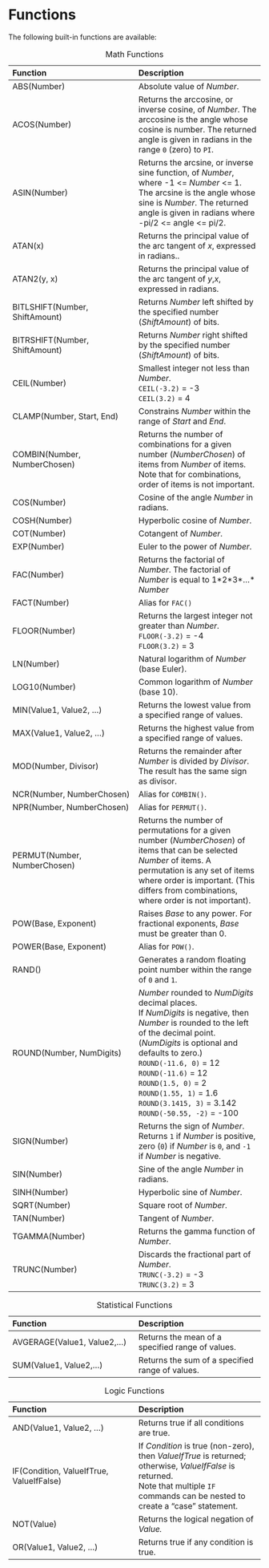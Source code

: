# Functions

The following built-in functions are available:

::: {}
| Function | Description |
| :-- | :-- |
| ABS(Number) | Absolute value of *Number*. |
| ACOS(Number) | Returns the arccosine, or inverse cosine, of *Number*. The arccosine is the angle whose cosine is number. The returned angle is given in radians in the range `0` (zero) to `PI`. |
| ASIN(Number) | Returns the arcsine, or inverse sine function, of *Number*, where -1 <= *Number* <= 1. The arcsine is the angle whose sine is *Number*. The returned angle is given in radians where -pi/2 <= angle <= pi/2. |
| ATAN(x) | Returns the principal value of the arc tangent of *x*, expressed in radians.. |
| ATAN2(y, x) | Returns the principal value of the arc tangent of *y*,*x*, expressed in radians. |
| BITLSHIFT(Number, ShiftAmount) | Returns *Number* left shifted by the specified number (*ShiftAmount*) of bits. |
| BITRSHIFT(Number, ShiftAmount) |Returns *Number* right shifted by the specified number (*ShiftAmount*) of bits. |
| CEIL(Number) | Smallest integer not less than *Number*.<br>\linebreak `CEIL(-3.2)` = -3<br>\linebreak `CEIL(3.2)` = 4 |
| CLAMP(Number, Start, End) | Constrains *Number* within the range of *Start* and *End*. |
| COMBIN(Number, NumberChosen) | Returns the number of combinations for a given number (*NumberChosen*) of items from *Number* of items. Note that for combinations, order of items is not important. |
| COS(Number) | Cosine of the angle *Number* in radians. |
| COSH(Number) | Hyperbolic cosine of *Number*. |
| COT(Number) | Cotangent of *Number*. |
| EXP(Number) | Euler to the power of *Number*. |
| FAC(Number) | Returns the factorial of *Number*. The factorial of *Number* is equal to 1\*2\*3\*...\* *Number* |
| FACT(Number) | Alias for `FAC()` |
| FLOOR(Number) | Returns the largest integer not greater than *Number*.<br>\linebreak `FLOOR(-3.2)` = -4<br>\linebreak `FLOOR(3.2)` = 3 |
| LN(Number) | Natural logarithm of *Number* (base Euler). |
| LOG10(Number) | Common logarithm of *Number* (base 10). |
| MIN(Value1, Value2, ...) | Returns the lowest value from a specified range of values. |
| MAX(Value1, Value2, ...) | Returns the highest value from a specified range of values. |
| MOD(Number, Divisor) | Returns the remainder after *Number* is divided by *Divisor*. The result has the same sign as divisor. |
| NCR(Number, NumberChosen) | Alias for `COMBIN()`. |
| NPR(Number, NumberChosen) | Alias for `PERMUT()`. |
| PERMUT(Number, NumberChosen) | Returns the number of permutations for a given number (*NumberChosen*) of items that can be selected *Number* of items. A permutation is any set of items where order is important. (This differs from combinations, where order is not important). |
| POW(Base, Exponent) | Raises *Base* to any power. For fractional exponents, *Base* must be greater than 0. |
| POWER(Base, Exponent) | Alias for `POW()`. |
| RAND() | Generates a random floating point number within the range of `0` and `1`. |
| ROUND(Number, NumDigits) | *Number* rounded to *NumDigits* decimal places.<br>\linebreak If *NumDigits* is negative, then *Number* is rounded to the left of the decimal point.<br>\linebreak(*NumDigits* is optional and defaults to zero.)<br>\linebreak `ROUND(-11.6, 0)` = 12<br>\linebreak `ROUND(-11.6)` = 12<br>\linebreak `ROUND(1.5, 0)` = 2<br>\linebreak `ROUND(1.55, 1)` = 1.6<br>\linebreak `ROUND(3.1415, 3)` = 3.142<br>\linebreak `ROUND(-50.55, -2)` = -100 |
| SIGN(Number) | Returns the sign of *Number*. Returns `1` if *Number* is positive, zero (`0`) if *Number* is `0`, and `-1` if *Number* is negative. |
| SIN(Number) | Sine of the angle *Number* in radians. |
| SINH(Number) | Hyperbolic sine of *Number*. |
| SQRT(Number) | Square root of *Number*. |
| TAN(Number) | Tangent of *Number*. |
| TGAMMA(Number) | Returns the gamma function of *Number*. |
| TRUNC(Number) | Discards the fractional part of *Number*.<br>\linebreak `TRUNC(-3.2)` = -3<br>\linebreak `TRUNC(3.2)` = 3 |

Table: Math Functions\index{functions!math}
:::

::: {.minipage data-latex="{\textwidth}"}
| Function | Description |
| :-- | :-- |
| AVGERAGE(Value1, Value2,...) | Returns the mean of a specified range of values. |
| SUM(Value1, Value2,...) | Returns the sum of a specified range of values. |

Table: Statistical Functions\index{functions!statistical}
:::

::: {.minipage data-latex="{\textwidth}"}
| Function | Description |
| :-- | :-- |
| AND(Value1, Value2, ...) | Returns true if all conditions are true. |
| IF(Condition, ValueIfTrue, ValueIfFalse) | If *Condition* is true (non-zero), then *ValueIfTrue* is returned; otherwise, *ValueIfFalse* is returned.<br>\linebreak Note that multiple `IF` commands can be nested to create a "case" statement\index{case statements}. |
| NOT(Value) | Returns the logical negation of *Value.* |
| OR(Value1, Value2, ...) | Returns true if any condition is true. |

Table: Logic Functions\index{functions!logical}
:::
